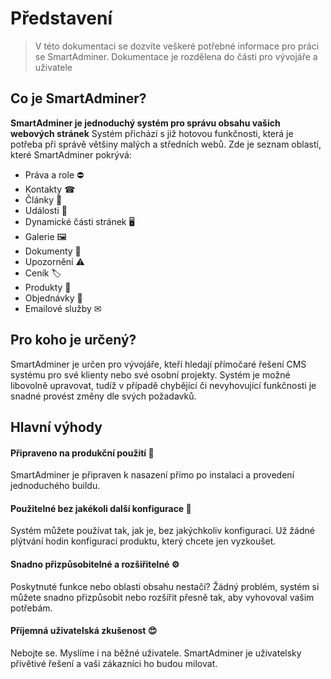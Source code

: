 # Představení

> V této dokumentaci se dozvíte veškeré potřebné informace pro práci se SmartAdminer. Dokumentace je rozdělena do části pro vývojáře a uživatele

## Co je SmartAdminer?

**SmartAdminer je jednoduchý systém pro správu obsahu vašich webových stránek**
Systém přichází s již hotovou funkčnosti, která je potřeba při správě většiny malých a středních webů.
Zde je seznam oblastí, které SmartAdminer pokrývá:

- Práva a role ⛔
- Kontakty ☎
- Články 📰
- Události 📅
- Dynamické části stránek 🖥
- Galerie 🖼
- Dokumenty 📄
- Upozornění ⚠
- Ceník 🏷
- Produkty 👔
- Objednávky 💸
- Emailové služby ✉

## Pro koho je určený?

SmartAdminer je určen pro vývojáře, kteří hledají přímočaré řešení CMS systému pro své klienty nebo své osobní projekty.
Systém je možné libovolně upravovat, tudíž v případě chybějící či nevyhovující funkčnosti je snadné provést změny dle svých požadavků.

## Hlavní výhody

#### Připraveno na produkční použití 🚀

SmartAdminer je připraven k nasazení přímo po instalaci a provedení jednoduchého buildu.

#### Použitelné bez jakékoli další konfigurace 🧰

Systém můžete používat tak, jak je, bez jakýchkoliv konfigurací. Už žádné plýtvání hodin konfigurací produktu, který chcete jen vyzkoušet.

#### Snadno přizpůsobitelné a rozšiřitelné ⚙

Poskytnuté funkce nebo oblasti obsahu nestačí? Žádný problém, systém si můžete snadno přizpůsobit nebo rozšířit přesně tak, aby vyhovoval vašim potřebám.

#### Příjemná uživatelská zkušenost 😍

Nebojte se. Myslíme i na běžné uživatele. SmartAdminer je uživatelsky přívětivé řešení a vaši zákazníci ho budou milovat.
